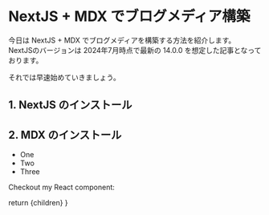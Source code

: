 
# NextJS + MDX でブログメディア構築

今日は NextJS + MDX でブログメディアを構築する方法を紹介します。
NextJSのバージョンは 2024年7月時点で最新の 14.0.0 を想定した記事となっております。

それでは早速始めていきましょう。


## 1. NextJS のインストール

## 2. MDX のインストール




- One
- Two
- Three

Checkout my React component:

  return <BlogLayout>{children}</BlogLayout>
}
